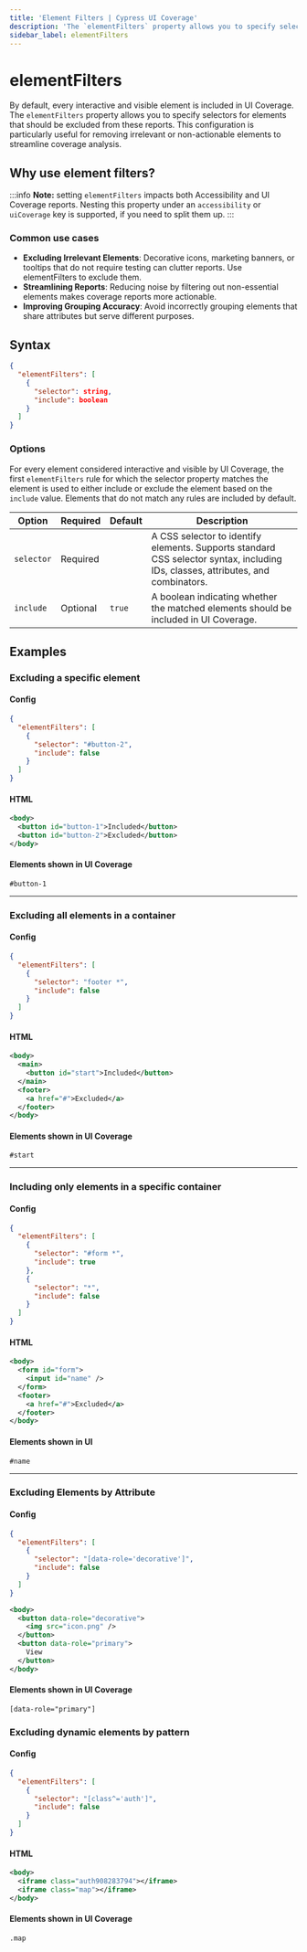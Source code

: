 ```yaml
---
title: 'Element Filters | Cypress UI Coverage'
description: 'The `elementFilters` property allows you to specify selectors for elements that should be excluded from UI Coverage.'
sidebar_label: elementFilters
---
```


# elementFilters

<UICovAddon />

By default, every interactive and visible element is included in UI Coverage. The `elementFilters` property allows you to specify selectors for elements that should be excluded from these reports. This configuration is particularly useful for removing irrelevant or non-actionable elements to streamline coverage analysis.

## Why use element filters?

:::info
**Note:** setting `elementFilters` impacts both Accessibility and UI Coverage
reports. Nesting this property under an `accessibility` or `uiCoverage` key is
supported, if you need to split them up.
:::

### Common use cases

- **Excluding Irrelevant Elements**: Decorative icons, marketing banners, or tooltips that do not require testing can clutter reports. Use elementFilters to exclude them.
- **Streamlining Reports**: Reducing noise by filtering out non-essential elements makes coverage reports more actionable.
- **Improving Grouping Accuracy**: Avoid incorrectly grouping elements that share attributes but serve different purposes.

## Syntax

```json
{
  "elementFilters": [
    {
      "selector": string,
      "include": boolean
    }
  ]
}
```

### Options

For every element considered interactive and visible by UI Coverage, the first `elementFilters` rule for which the selector property matches the element is used to either include or exclude the element based on the `include` value. Elements that do not match any rules are included by default.

| Option     | Required | Default | Description                                                                                                                      |
| ---------- | -------- | ------- | -------------------------------------------------------------------------------------------------------------------------------- |
| `selector` | Required |         | A CSS selector to identify elements. Supports standard CSS selector syntax, including IDs, classes, attributes, and combinators. |
| `include`  | Optional | `true`  | A boolean indicating whether the matched elements should be included in UI Coverage.                                             |

## Examples

### Excluding a specific element

#### Config

```json
{
  "elementFilters": [
    {
      "selector": "#button-2",
      "include": false
    }
  ]
}
```

#### HTML

```xml
<body>
  <button id="button-1">Included</button>
  <button id="button-2">Excluded</button>
</body>
```

#### Elements shown in UI Coverage

```
#button-1
```

---

### Excluding all elements in a container

#### Config

```json
{
  "elementFilters": [
    {
      "selector": "footer *",
      "include": false
    }
  ]
}
```

#### HTML

```xml
<body>
  <main>
    <button id="start">Included</button>
  </main>
  <footer>
    <a href="#">Excluded</a>
  </footer>
</body>
```

#### Elements shown in UI Coverage

```
#start
```

---

### Including only elements in a specific container

#### Config

```json
{
  "elementFilters": [
    {
      "selector": "#form *",
      "include": true
    },
    {
      "selector": "*",
      "include": false
    }
  ]
}
```

#### HTML

```xml
<body>
  <form id="form">
    <input id="name" />
  </form>
  <footer>
    <a href="#">Excluded</a>
  </footer>
</body>
```

#### Elements shown in UI

```
#name
```

---

### Excluding Elements by Attribute

#### Config

```json
{
  "elementFilters": [
    {
      "selector": "[data-role='decorative']",
      "include": false
    }
  ]
}
```

```xml
<body>
  <button data-role="decorative">
    <img src="icon.png" />
  </button>
  <button data-role="primary">
    View
  </button>
</body>
```

#### Elements shown in UI Coverage

```
[data-role="primary"]
```

### Excluding dynamic elements by pattern

#### Config

```json
{
  "elementFilters": [
    {
      "selector": "[class^='auth']",
      "include": false
    }
  ]
}
```

#### HTML

```xml
<body>
  <iframe class="auth908283794"></iframe>
  <iframe class="map"></iframe>
</body>
```

#### Elements shown in UI Coverage

```
.map
```
